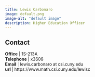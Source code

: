 ```yaml
---
title: Lewis Carbonaro
image: default.png
image-alt: "default image"
description: Higher Education Officer
---
```


## Contact

**Office**                          | 1S-213A<br/>
<i class="bi bi-telephone"></i> **Telephone** | x3606 <br/>
<i class="bi bi-mailbox"></i>   **Email**     | lewis.carbonaro at csi.cuny.edu <br/>
<i class="bi bi-x-diamond"></i> **url**       | https://www.math.csi.cuny.edu/lewisc  <br/>
